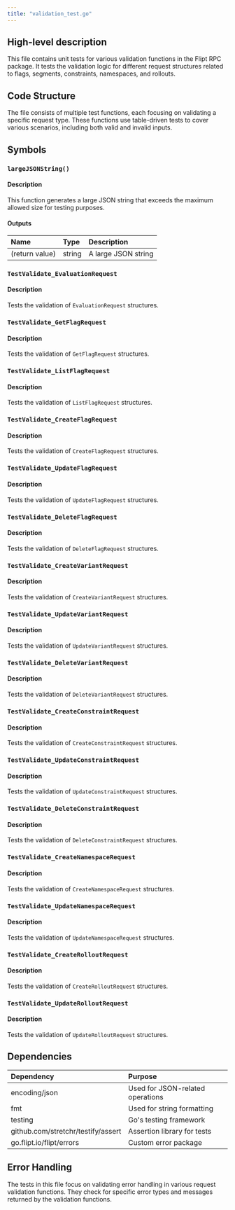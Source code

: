 ```yaml
---
title: "validation_test.go"
---
```


## High-level description
This file contains unit tests for various validation functions in the Flipt RPC package. It tests the validation logic for different request structures related to flags, segments, constraints, namespaces, and rollouts.

## Code Structure
The file consists of multiple test functions, each focusing on validating a specific request type. These functions use table-driven tests to cover various scenarios, including both valid and invalid inputs.

## Symbols

### `largeJSONString()`
#### Description
This function generates a large JSON string that exceeds the maximum allowed size for testing purposes.

#### Outputs
| Name | Type | Description |
|:-----|:-----|:------------|
| (return value) | string | A large JSON string |

### `TestValidate_EvaluationRequest`
#### Description
Tests the validation of `EvaluationRequest` structures.

### `TestValidate_GetFlagRequest`
#### Description
Tests the validation of `GetFlagRequest` structures.

### `TestValidate_ListFlagRequest`
#### Description
Tests the validation of `ListFlagRequest` structures.

### `TestValidate_CreateFlagRequest`
#### Description
Tests the validation of `CreateFlagRequest` structures.

### `TestValidate_UpdateFlagRequest`
#### Description
Tests the validation of `UpdateFlagRequest` structures.

### `TestValidate_DeleteFlagRequest`
#### Description
Tests the validation of `DeleteFlagRequest` structures.

### `TestValidate_CreateVariantRequest`
#### Description
Tests the validation of `CreateVariantRequest` structures.

### `TestValidate_UpdateVariantRequest`
#### Description
Tests the validation of `UpdateVariantRequest` structures.

### `TestValidate_DeleteVariantRequest`
#### Description
Tests the validation of `DeleteVariantRequest` structures.

### `TestValidate_CreateConstraintRequest`
#### Description
Tests the validation of `CreateConstraintRequest` structures.

### `TestValidate_UpdateConstraintRequest`
#### Description
Tests the validation of `UpdateConstraintRequest` structures.

### `TestValidate_DeleteConstraintRequest`
#### Description
Tests the validation of `DeleteConstraintRequest` structures.

### `TestValidate_CreateNamespaceRequest`
#### Description
Tests the validation of `CreateNamespaceRequest` structures.

### `TestValidate_UpdateNamespaceRequest`
#### Description
Tests the validation of `UpdateNamespaceRequest` structures.

### `TestValidate_CreateRolloutRequest`
#### Description
Tests the validation of `CreateRolloutRequest` structures.

### `TestValidate_UpdateRolloutRequest`
#### Description
Tests the validation of `UpdateRolloutRequest` structures.

## Dependencies
| Dependency | Purpose |
|:-----------|:--------|
| encoding/json | Used for JSON-related operations |
| fmt | Used for string formatting |
| testing | Go's testing framework |
| github.com/stretchr/testify/assert | Assertion library for tests |
| go.flipt.io/flipt/errors | Custom error package |

## Error Handling
The tests in this file focus on validating error handling in various request validation functions. They check for specific error types and messages returned by the validation functions.